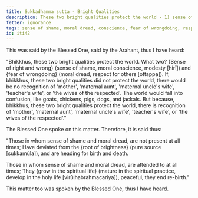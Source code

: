 ```yaml
---
title: Sukkadhamma sutta - Bright Qualities
description: These two bright qualities protect the world - 1) sense of shame and 2) moral dread.
fetter: ignorance
tags: sense of shame, moral dread, conscience, fear of wrongdoing, respect, brightness, spiritual life, bright qualities, iti, iti28-49
id: iti42
---
```


This was said by the Blessed One, said by the Arahant, thus I have heard:

"Bhikkhus, these two bright qualities protect the world. What two? \{Sense of right and wrong} (sense of shame, moral conscience, modesty [hirī]) and \{fear of wrongdoing} (moral dread, respect for others [ottappa]). If, bhikkhus, these two bright qualities did not protect the world, there would be no recognition of 'mother', 'maternal aunt', 'maternal uncle's wife', 'teacher's wife', or 'the wives of the respected'. The world would fall into confusion, like goats, chickens, pigs, dogs, and jackals. But because, bhikkhus, these two bright qualities protect the world, there is recognition of 'mother', 'maternal aunt', 'maternal uncle's wife', 'teacher's wife', or 'the wives of the respected'."

The Blessed One spoke on this matter. Therefore, it is said thus:

"Those in whom sense of shame and moral dread,
are not present at all times;
Have deviated from the \{root of brightness} (pure source [sukkamūla]),
and are heading for birth and death.

Those in whom sense of shame and moral dread,
are attended to at all times;
They \{grow in the spiritual life} (mature in the spiritual practice, develop in the holy life [virūḷhabrahmacariya]),
peaceful, they end re-birth."

This matter too was spoken by the Blessed One, thus I have heard.